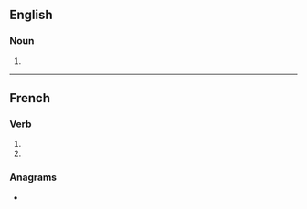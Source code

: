 {{also|abaissés}}

==English==

===Noun===
{{head|en|noun plural form}}

# {{plural of|abaisse|lang=en}}

----

==French==

===Verb===
{{fr-verb-form}}

# {{inflection of|abaisser||2|s|pres|indc|lang=fr}}
# {{inflection of|abaisser||2|s|pres|subj|lang=fr}}

===Anagrams===
* {{l|fr|baisasse}}